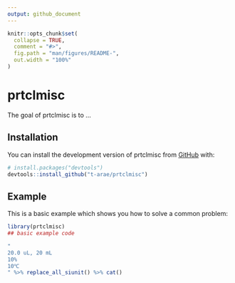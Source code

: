 ```yaml
---
output: github_document
---
```


<!-- README.md is generated from README.Rmd. Please edit that file -->

```r
knitr::opts_chunk$set(
  collapse = TRUE,
  comment = "#>",
  fig.path = "man/figures/README-",
  out.width = "100%"
)
```
# prtclmisc

<!-- badges: start -->
<!-- badges: end -->

The goal of prtclmisc is to ...

## Installation

You can install the development version of prtclmisc from [GitHub](https://github.com/) with:

``` r
# install.packages("devtools")
devtools::install_github("t-arae/prtclmisc")
```
## Example

This is a basic example which shows you how to solve a common problem:

```r
library(prtclmisc)
## basic example code

"
20.0 uL, 20 mL
10%
10℃
" %>% replace_all_siunit() %>% cat()

```

